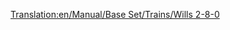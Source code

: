 [[Translation:en/Manual/Base Set/Trains/Wills 2-8-0]]
{{es/Trenes|Imagen=[[File:en/Wills280.png]]
|Nombre=Wills 2-8-0
|Precio=32.812 € (16.406 £)
|Velocidad=88 km/h (55 mph)
|Peso=145 t
|Potencia=1.100 CV (820 kW)
|Coste-anual=4.264 € (2.132 £)
|Diseño=1945
|Duración=21
|Capacidad=--
|Descripción=La única locomotora de vapor de los climas subártico y subtropical.
|Vida-real=Existen varias '''locomotoras 2-8-0''' [http://www.lner.info/locos/O/o.shtml] [http://www.lner.info/locos/P/p.shtml]. No se sabe con seguridad cual es la versión en la que se basa Transport Tycoon.
}}